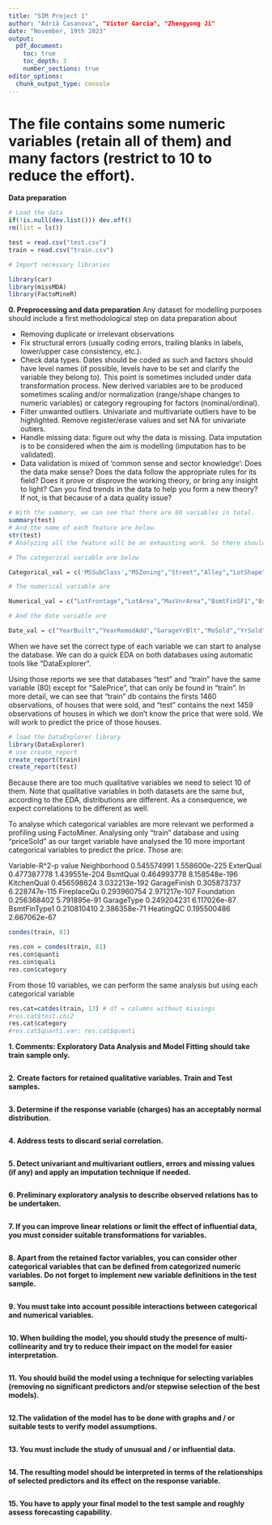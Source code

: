 ```yaml
---
title: "SIM Project 1"
author: "Adrià Casanova", "Víctor Garcia", "Zhengyong Ji"
date: "November, 19th 2023"
output: 
  pdf_document: 
    toc: true
    toc_depth: 3
    number_sections: true
editor_options: 
  chunk_output_type: console
---
```


# The file contains some numeric variables (retain all of them) and many factors (restrict to 10 to reduce the effort).

**Data preparation**

```r
# Load the data
if(!is.null(dev.list())) dev.off()
rm(list = ls())

test = read.csv("test.csv")
train = read.csv("train.csv")
```


```r
# Import necessary libraries

library(car)
library(missMDA)
library(FactoMineR)
```

**0. Preprocessing and data preparation**
Any dataset for modelling
purposes should include a first methodological step on data preparation about

- Removing duplicate or irrelevant observations
- Fix structural errors (usually coding errors, trailing blanks in labels, lower/upper case
consistency, etc.).
- Check data types. Dates should be coded as such and factors should have level names (if
possible, levels have to be set and clarify the variable they belong to). This point is sometimes included under data transformation process. New derived variables are to be produced
sometimes scaling and/or normalization (range/shape changes to numeric variables) or
category regrouping for factors (nominal/ordinal).
- Filter unwanted outliers. Univariate and multivariate outliers have to be highlighted. Remove register/erase values and set NA for univariate outiers.
- Handle missing data: figure out why the data is missing. Data imputation is to be considered
when the aim is modelling (imputation has to be validated).
- Data validation is mixed of ‘common sense and sector knowledge’: Does the data make
sense? Does the data follow the appropriate rules for its field? Does it prove or disprove the
working theory, or bring any insight to light? Can you find trends in the data to help you form a new theory? If not, is that because of a data quality issue?

```r
# With the summary, we can see that there are 80 variables in total.
summary(test)
# And the name of each feature are below.
str(test)
# Analyzing all the feature will be an exhausting work. So there should be some way to reduce the dimensional. According to the statement of this project, we should retain all the numerical variable and 10 categorical variable.

# The categorical variable are below

Categorical_val = c('MSSubClass',"MSZoning","Street","Alley","LotShape","LandContour","Utilities","LotConfig","LandSlope","Neighborhood","Condition1","Condition2","BldgType","HouseStyle","OverallQual","OverallCond","RoofStyle","RoofMatl","Exterior1st","Exterior2nd","MasVnrType","ExterQual","ExterCond","Foundation","BsmtQual","BsmtCond","BsmtExposure","BsmtFinType1","BsmtFinType2","Heating","HeatingQC","CentralAir","Electrical","KitchenQual","Functional","FireplaceQu","GarageType","GarageFinish","GarageQual","GarageCond","PavedDrive","PoolQC","Fence","MiscFeature","SaleType","SaleCondition")

# The numerical variable are

Numerical_val = c("LotFrontage","LotArea","MasVnrArea","BsmtFinSF1","BsmtFinSF2","BsmtUnfSF","TotalBsmtSF","1stFlrSF","2ndFlrSF","LowQualFinSF","GrLivArea","BsmtFullBath","BsmtHalfBath","FullBath","HalfBath","Bedroom","Kitchen","TotRmsAbvGrd","Fireplaces","GarageCars","GarageArea","WoodDeckSF","OpenPorchSF","EnclosedPorch","X3SsnPorch","ScreenPorch","PoolArea","MiscVal")

# And the date variable are

Date_val = c("YearBuilt","YearRemodAdd","GarageYrBlt","MoSold","YrSold")

```

When we have set the correct type of each variable we can start to analyse the database. We can do a quick EDA on both databases using automatic tools like "DataExplorer".

Using those reports we see that databases "test" and "train" have the same variable (80) except for "SalePrice", that can only be found in "train". In more detail, we can see that "train" db contains the firsts 1460 observations, of houses that were sold, and "test" contains the next 1459 observations of houses in which we don't know the price that were sold. We will work to predict the price of those houses.

```r
# load the DataExplorer library
library(DataExplorer) 
# use create_report 
create_report(train)
create_report(test)


```

Because there are too much qualitative variables we need to select 10 of them. Note that qualitative variables in both datasets are the same but, according to the EDA, distributions are different. As a consequence, we expect correlations to be different as well.

To analyse which categorical variables are more relevant we performed a profiling using FactoMiner. Analysing only "train" database and using "priceSold" as our target variable have analysed the 10 more important categorical variables to predict the price. Those are:

Variable-R^2-p value
Neighborhood  0.545574991 1.558600e-225
ExterQual     0.477387778 1.439551e-204
BsmtQual      0.464993778 8.158548e-196
KitchenQual   0.456598624 3.032213e-192
GarageFinish  0.305873737 6.228747e-115
FireplaceQu   0.293960754 2.971217e-107
Foundation    0.256368402  5.791895e-91
GarageType    0.249204231  6.117026e-87
BsmtFinType1  0.210810410  2.386358e-71
HeatingQC     0.195500486  2.667062e-67

```r
condes(train, 81)  

res.con = condes(train, 81)         
res.con$quanti
res.con$quali
res.con$category
```

From those 10 variables, we can perform the same analysis but using each categorical variable

```r
res.cat=catdes(train, 13) # df = columns without missings
#res.cat$test.chi2
res.cat$category
#res.cat$quanti.var; res.cat$quanti
```



**1. Comments: Exploratory Data Analysis and Model Fitting should take train sample only.**


```r

```


**2. Create factors for retained qualitative variables. Train and Test samples.**

```r

```


**3. Determine if the response variable (charges) has an acceptably normal distribution.**

```r

```


**4. Address tests to discard serial correlation.**

```r

```


**5. Detect univariant and multivariant outliers, errors and missing values (if any) and apply an imputation technique if needed.**

```r

```


**6. Preliminary exploratory analysis to describe observed relations has to be undertaken.**

```r

```


**7. If you can improve linear relations or limit the effect of influential data, you must consider suitable transformations for variables.**

```r

```


**8. Apart from the retained factor variables, you can consider other categorical variables that can be defined from categorized numeric variables. Do not forget to implement new variable definitions in the test sample.**

```r

```


**9. You must take into account possible interactions between categorical and numerical variables.**

```r

```


**10. When building the model, you should study the presence of multi-collinearity and try to reduce their impact on the model for easier interpretation. **

```r

```


**11. You should build the model using a technique for selecting variables (removing no significant predictors and/or stepwise selection of the best models).**

```r

```


**12.The validation of the model has to be done with graphs and / or suitable tests to verify model assumptions.**

```r

```


**13. You must include the study of unusual and / or influential data. **

```r

```


**14. The resulting model should be interpreted in terms of the relationships of selected predictors and its effect on the response variable. **

```r

```


**15. You have to apply your final model to the test sample and roughly assess forecasting capability.**

```r

```

